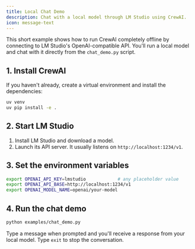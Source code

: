 ```yaml
---
title: Local Chat Demo
description: Chat with a local model through LM Studio using CrewAI.
icon: message-text
---
```


This short example shows how to run CrewAI completely offline by connecting to LM Studio's OpenAI-compatible API. You'll run a local model and chat with it directly from the `chat_demo.py` script.

## 1. Install CrewAI

If you haven't already, create a virtual environment and install the
dependencies:

```bash
uv venv
uv pip install -e .
```

## 2. Start LM Studio

1. Install LM Studio and download a model.
2. Launch its API server. It usually listens on `http://localhost:1234/v1`.

## 3. Set the environment variables

```bash
export OPENAI_API_KEY=lmstudio            # any placeholder value
export OPENAI_API_BASE=http://localhost:1234/v1
export OPENAI_MODEL_NAME=openai/your-model
```

## 4. Run the chat demo

```bash
python examples/chat_demo.py
```

Type a message when prompted and you'll receive a response from your local model. Type `exit` to stop the conversation.
